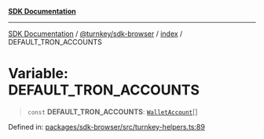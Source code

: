 [**SDK Documentation**](../../../../README.mdx)

***

[SDK Documentation](../../../../packages.mdx) / [@turnkey/sdk-browser](../../README.mdx) / [index](../README.mdx) / DEFAULT\_TRON\_ACCOUNTS

# Variable: DEFAULT\_TRON\_ACCOUNTS

> `const` **DEFAULT\_TRON\_ACCOUNTS**: [`WalletAccount`](../interfaces/WalletAccount.mdx)[]

Defined in: [packages/sdk-browser/src/turnkey-helpers.ts:89](https://github.com/tkhq/sdk/blob/e1b1a69bdd608320aaf03cc2dbbf68dc0c52b28d/packages/sdk-browser/src/turnkey-helpers.ts#L89)
